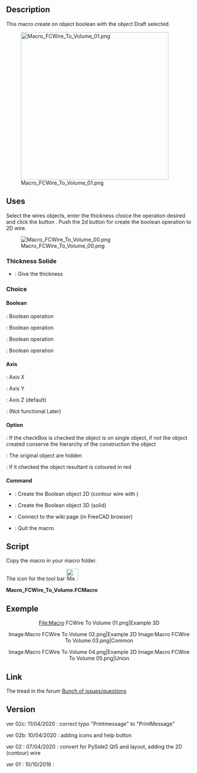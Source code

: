 <languages/>
{{Macro
|Name=Macro FCWire To Volume
|Icon=Macro_FCWire_To_Volume.png
|Description=Create the boolean operation with the selected wires. Push the 2d button for create the boolean operation to 2D wire.
|Author=Mario52
|Version=0.02c
|Date=2020/04/11
|FCVersion=0.19
|Download=[https://www.freecadweb.org/wiki/images/f/f2/Macro_FCWire_To_Volume.png ToolBar Icon]
}}

==Description==
This macro create on object boolean with the object Draft selected.

[[File:Macro FCWire To Volume 01.png|400px]]

==Uses==
Select the wires objects, enter the thickness choice the operation desired and click the button {{KEY|Create}}. Push the 2d button for create the boolean operation to 2D wire.

[[File:Macro FCWire To Volume 00.png]]

===Thickness Solide===

*{{SpinBox|SpinBox}} : Give the thickness

===Choice===

====Boolean====

{{RadioButton|TRUE|Intersection}} : Boolean operation

{{RadioButton|Substraction}} : Boolean operation

{{RadioButton|Union}} : Boolean operation

{{RadioButton|Xor}} : Boolean operation

====Axis====

{{RadioButton|X Axis}} : Axis X 

{{RadioButton|Y Axis}} : Axis Y 

{{RadioButton|TRUE|Z Axis}} : Axis Z (default)

{{RadioButton|Direction}} : (Not functional Later)

====Option====

{{CheckBox|TRUE|Single object}} : If the checkBox is checked the object is on single object, if not the object created conserve the hierarchy of the construction the object 

{{CheckBox|TRUE|Hidden}} : The original object are hidden

{{CheckBox|Color}} : If it checked the object resultant is coloured in red

====Command====

*{{KEY|Create 2D}} : Create the Boolean object 2D (contour wire with {{Incode|Draft.makeShape2DView()}})

*{{KEY|Create 3D}} : Create the Boolean object 3D (solid)

*{{KEY|Help}} : Connect to the wiki page (in FreeCAD browser)

*{{KEY|Quit}} : Quit the macro


==Script==
Copy the macro in your macro folder. 

The icon for the tool bar [[File:Macro FCWire To Volume.png|32px]]

'''Macro_FCWire_To_Volume.FCMacro'''

{{MacroCode|code=
# -*- coding: utf-8 -*-
from __future__ import unicode_literals
#
"""
***************************************************************************
*   Copyright (c) 2016 2017 2018 2019 2020 <mario52>                      *
*                                                                         *
*   This file is a supplement to the FreeCAD CAx development system.      *
*                                                                         *
*   This program is free software; you can redistribute it and/or modify  *
*   it under the terms of the GNU Lesser General Public License (LGPL)    *
*   as published by the Free Software Foundation; either version 2 of     *
*   the License, or (at your option) any later version.                   *
*   for detail see the LICENCE text file.                                 *
**                                                                       **
*   Use at your own risk. The author assumes no liability for data loss.  *
*              It is advised to backup your data frequently.              *
*             If you do not trust the software do not use it.             *
**                                                                       **
*   This software is distributed in the hope that it will be useful,      *
*   but WITHOUT ANY WARRANTY; without even the implied warranty of        *
*   MERCHANTABILITY or FITNESS FOR A PARTICULAR PURPOSE.  See the         *
*   GNU Library General Public License for more details.                  *
*                                                                         *
*   You should have received a copy of the GNU Library General Public     *
*   License along with this macro; if not, write to the Free Software     *
*   Foundation, Inc., 59 Temple Place, Suite 330, Boston, MA  02111-1307  *
*   USA                                                                   *
***************************************************************************
*           WARNING! All changes in this file will be lost and            *  
*                  may cause malfunction of the program                   *
***************************************************************************
"""
#Macro_FCWire_To_Volume 10/10/2016_01, 2020/04/08_02, 2020/04/10_2b, 2020/04/11_2c
#
#OS: Windows 10 (10.0)
#Word size of OS: 64-bit
#Word size of FreeCAD: 64-bit
#Version: 0.19.20311 (Git)
#Build type: Release
#Branch: master
#Hash: 915e551bbb7e3614bc804f1ae1f65027b5432b9f
#Python version: 3.6.8
#Qt version: 5.12.1
#Coin version: 4.0.0a
#OCC version: 7.3.0
#
__title__   = "Macro_FCWire_To_Volume"
__author__  = "Mario52"
__url__     = "https://wiki.freecadweb.org/Macro_FCWire_To_Volume"
__version__ = "00.02c"
__date__    = "2020/04/11"    #YYYY/MM/DD

if int(FreeCAD.Version()[1]) < 18:      # Version de FreeCAD
    FreeCAD.Console.PrintMessage("This version " + __title__ + " rmu  work with the FreeCAD 0.18 or higher. " + "\n\n")

import PySide2
from PySide2 import (QtWidgets, QtCore, QtGui)
from PySide2.QtWidgets import (QWidget, QApplication, QSlider, QGraphicsView, QGraphicsScene, QVBoxLayout, QStyle)
from PySide2.QtGui import (QPainter, QColor, QIcon)
#from PySide2.QtSvg import *
#import PySide2.QtXml
import WebGui

import Draft, Part, PartGui, FreeCADGui, FreeCAD
from FreeCAD import Base
import math
from math import sqrt, pi, sin, cos, asin

Gui = FreeCADGui
App = FreeCAD

global create2D ; create2D = 0
global ui       ; ui       = ""
global doc

try:
    _fromUtf8 = QtCore.QString.fromUtf8
except AttributeError:
    def _fromUtf8(s):
        return s

try:
    _encoding = QtGui.QApplication.UnicodeUTF8
    def _translate(context, text, disambig):
        return QtGui.QApplication.translate(context, text, disambig, _encoding)
except AttributeError:
    def _translate(context, text, disambig):
        return QtGui.QApplication.translate(context, text, disambig)

class Ui_MainWindow(object):

    def __init__(self ):
        self.window = MainWindow
        #self.path   = FreeCAD.ConfigGet("AppHomePath")
        self.path   = FreeCAD.ConfigGet("UserAppData")
        self.path   = self.path.replace("\\","/")

        self.thicknessValue  = 0.0
        self.thicknessX      = 0.0     # extrusion
        self.thicknessY      = 0.0     # extrusion
        self.thicknessZ      = 0.0     # extrusion
        self.thicknessD      = 0.0     # extrusion

    def setupUi(self, MainWindow):
        self.window = MainWindow
        MainWindow.setObjectName(_fromUtf8("__title__"))
        MainWindow.resize(300, 300)
#        MainWindow.setMinimumSize(QtCore.QSize(300, 200))
#        MainWindow.setMaximumSize(QtCore.QSize(300, 200))
        self.centralwidget = QtWidgets.QWidget(MainWindow)

        self.groupBox0 = QtWidgets.QGroupBox()
        self.groupBox_01 = QtWidgets.QGroupBox()

        self.doubleSpinBox = QtWidgets.QDoubleSpinBox()
        self.doubleSpinBox.setMinimum(0)
        self.doubleSpinBox.setMaximum(999999.999999)
        self.doubleSpinBox.setDecimals(3)
        self.doubleSpinBox.setValue(0.0)
        self.doubleSpinBox.setAlignment(PySide2.QtCore.Qt.AlignCenter)
        self.doubleSpinBox.setSuffix(" mm")
        self.doubleSpinBox.valueChanged.connect(self.on_doubleSpinBox) ###
        ####
        self.groupBox_02 = QtWidgets.QGroupBox()

        self.GroupBox_Bool = QtWidgets.QGroupBox()
        self.RB_Intersection = QtWidgets.QRadioButton()
        self.RB_Intersection.setIcon(QtGui.QIcon.fromTheme("bool",QtGui.QIcon(":/icons/Part_Common.svg")))
        self.RB_Intersection.setChecked(True)
        self.RB_Cut = QtWidgets.QRadioButton()
        self.RB_Cut.setIcon(QtGui.QIcon.fromTheme("bool",QtGui.QIcon(":/icons/Part_Cut.svg")))
        self.RB_Union = QtWidgets.QRadioButton()
        self.RB_Union.setIcon(QtGui.QIcon.fromTheme("bool",QtGui.QIcon(":/icons/Part_Fuse.svg")))
        self.RB_Xor = QtWidgets.QRadioButton()
        self.RB_Xor.setIcon(QtGui.QIcon.fromTheme("bool",QtGui.QIcon(":/icons/Part_XOR.svg")))
        ####
        self.groupBox_Axis = QtWidgets.QGroupBox()
        self.RB_Axis_X = QtWidgets.QRadioButton()
        self.RB_Axis_X.setIcon(QtGui.QIcon.fromTheme("axis",QtGui.QIcon(":/icons/Std_CoordinateSystem.svg")))
        self.RB_Axis_Y = QtWidgets.QRadioButton()
        self.RB_Axis_Y.setIcon(QtGui.QIcon.fromTheme("axis",QtGui.QIcon(":/icons/Std_CoordinateSystem.svg")))
        self.RB_Axis_Z = QtWidgets.QRadioButton()
        self.RB_Axis_Z.setChecked(True)
        self.RB_Axis_Z.setIcon(QtGui.QIcon.fromTheme("axis",QtGui.QIcon(":/icons/Std_CoordinateSystem.svg")))
        self.RB_Axis_D = QtWidgets.QRadioButton()
        self.RB_Axis_D.setEnabled(False)
        self.RB_Axis_D.setIcon(QtGui.QIcon.fromTheme("axis",QtGui.QIcon(":/icons/Part_Line_Parametric.svg")))#Std_CoordinateSystem
        ####
        self.groupBox_03 = QtWidgets.QGroupBox()
        self.checkBox_01 = QtWidgets.QCheckBox()
        self.checkBox_01.setChecked(True)             #  # False
        self.checkBox_01.setIcon(QtGui.QIcon.fromTheme("part",QtGui.QIcon(":/icons/Tree_Part.svg")))
        self.checkBox_01.clicked.connect(self.on_checkBox_01) ###

        self.CB_Create_2D_Visible = QtWidgets.QCheckBox()
        self.CB_Create_2D_Visible.setChecked(True)    #    # False
        self.CB_Create_2D_Visible.clicked.connect(self.on_CB_Create_2D_Visible) ###
#        self.CB_Create_2D_Visible.setIcon(QtGui.QIcon.fromTheme("draft",QtGui.QIcon(":/icons/dagViewVisible.svg")))#

        self.CB_Colorer = QtWidgets.QCheckBox()
        self.CB_Colorer.setChecked(False)             # True   # 
        self.CB_Colorer.setIcon(QtGui.QIcon.fromTheme("part",QtGui.QIcon(":/icons/colors.svg")))
        ####
        self.groupBox_04 = QtWidgets.QGroupBox()
        self.PB_Create_2D = QtWidgets.QPushButton()
        self.PB_Create_2D.clicked.connect(self.on_PB_Create_2D) ###
        self.PB_Create_2D.setIcon(QIcon(QApplication.style().standardIcon(QStyle.SP_DialogOkButton))) #
        self.PB_Create = QtWidgets.QPushButton()
        self.PB_Create.clicked.connect(self.on_PB_Create) ###
        self.PB_Create.setIcon(QIcon(QApplication.style().standardIcon(QStyle.SP_DialogOkButton))) #
        self.PB_Help = QtWidgets.QPushButton()
        self.PB_Help.clicked.connect(self.on_PB_Help) ###
        self.PB_Help.setIcon(QIcon(QApplication.style().standardIcon(QStyle.SP_MessageBoxQuestion))) #
        self.PB_Quit = QtWidgets.QPushButton()
        self.PB_Quit.clicked.connect(self.on_PB_Quit) ###
        self.PB_Quit.setIcon(QIcon(QApplication.style().standardIcon(QStyle.SP_DialogCloseButton))) #

        ####gridLayout####
        self.gridLayout0 = QtWidgets.QGridLayout(self.centralwidget)
        self.gridLayout0.setContentsMargins(10, 10, 10, 10)
        self.gridLayout0.addWidget(self.groupBox0, 0, 0, 1, 1)
        ####
        self.gridLayout = QtWidgets.QGridLayout(self.groupBox0)
        self.gridLayout.setContentsMargins(10, 10, 10, 10)
        ####
        self.gridLayout_02 = QtWidgets.QGridLayout(self.groupBox_01)
        self.gridLayout_02.setContentsMargins(10, 10, 10, 10)
        self.gridLayout_02.addWidget(self.doubleSpinBox, 0, 0, 1, 1)
        self.gridLayout.addWidget(self.groupBox_01, 0, 0, 1, 2)
        ####
        self.gridLayout_03 = QtWidgets.QGridLayout(self.groupBox_02)
        self.gridLayout_03.setContentsMargins(10, 10, 10, 10)
        self.gridLayout_03.addWidget(self.groupBox_02, 0, 0, 1, 1)
        ####
        self.gridLayout_04 = QtWidgets.QGridLayout(self.GroupBox_Bool)
        self.gridLayout_04.setContentsMargins(10, 10, 10, 10)
        self.gridLayout_04.addWidget(self.RB_Intersection, 0, 0, 1, 1)
        self.gridLayout_04.addWidget(self.RB_Cut, 1, 0, 1, 1)
        self.gridLayout_04.addWidget(self.RB_Union, 2, 0, 1, 1)
        self.gridLayout_04.addWidget(self.RB_Xor, 3, 0, 1, 1)
        self.gridLayout_03.addWidget(self.GroupBox_Bool, 0, 0, 1, 1)
        ####
        self.gridLayout_05 = QtWidgets.QGridLayout(self.groupBox_Axis)
        self.gridLayout_05.setContentsMargins(10, 10, 10, 10)
        self.gridLayout_05.addWidget(self.RB_Axis_X, 0, 0, 1, 1)
        self.gridLayout_05.addWidget(self.RB_Axis_Y, 1, 0, 1, 1)
        self.gridLayout_05.addWidget(self.RB_Axis_Z, 2, 0, 1, 1)
        self.gridLayout_05.addWidget(self.RB_Axis_D, 3, 0, 1, 1)
        self.gridLayout_03.addWidget(self.groupBox_Axis, 0, 1, 1, 1)
        self.gridLayout.addWidget(self.groupBox_02, 1, 0, 1, 2)
        ####
        self.gridLayout_06 = QtWidgets.QGridLayout(self.groupBox_03)
        self.gridLayout_06.setContentsMargins(10, 10, 10, 10)
        self.gridLayout_06.addWidget(self.checkBox_01, 0, 0, 1, 1)
        self.gridLayout_06.addWidget(self.CB_Create_2D_Visible, 0, 1, 1, 1)
        self.gridLayout_06.addWidget(self.CB_Colorer, 0, 2, 1, 1)
        self.gridLayout.addWidget(self.groupBox_03, 2, 0, 1, 2)
        ####
        self.gridLayout_07 = QtWidgets.QGridLayout(self.groupBox_04)
        self.gridLayout_07.setContentsMargins(10, 10, 10, 10)
        self.gridLayout_07.addWidget(self.PB_Create_2D, 0, 0, 1, 1)
        self.gridLayout_07.addWidget(self.PB_Create, 0, 1, 1, 1)
        self.gridLayout_07.addWidget(self.PB_Help, 1, 0, 1, 1)
        self.gridLayout_07.addWidget(self.PB_Quit, 1, 1, 1, 1)
        self.gridLayout.addWidget(self.groupBox_04, 3, 0, 1, 2)
        ####gridLayout####

        MainWindow.setCentralWidget(self.centralwidget)
        self.retranslateUi(MainWindow)
        QtCore.QMetaObject.connectSlotsByName(MainWindow)

    def retranslateUi(self, MainWindow):
        _translate = QtCore.QCoreApplication.translate
        MainWindow.setWindowTitle("FCWire To Volume")
        MainWindow.setWindowFlags(PySide2.QtCore.Qt.WindowStaysOnTopHint)        # PySide2 cette fonction met la fenetre en avant

        self.groupBox0.setTitle(_translate("MainWindow", "Ver : " + __version__ + " : " + __date__) + " rmu") #__title__ + " " +
        self.groupBox_01.setTitle(_translate("MainWindow", "Thickness Solide"))
        self.groupBox_02.setTitle(_translate("MainWindow", "Choice"))

        self.GroupBox_Bool.setTitle(_translate("MainWindow", "Boolean"))
        self.RB_Intersection.setText(_translate("MainWindow", "Intersection"))
        self.RB_Cut.setText(_translate("MainWindow", "Substraction"))
        self.RB_Union.setText(_translate("MainWindow", "Union"))
        self.RB_Xor.setText(_translate("MainWindow", "Xor"))

        self.groupBox_Axis.setTitle(_translate("MainWindow", "Axis"))
        self.RB_Axis_X.setText(_translate("MainWindow", "X Axis"))
        self.RB_Axis_X.setToolTip(_translate("MainWindow", "Plane YZ extrude direction X"))
        self.RB_Axis_Y.setText(_translate("MainWindow", "Y Axis"))
        self.RB_Axis_Y.setToolTip(_translate("MainWindow", "Plane XZ extrude direction Y"))
        self.RB_Axis_Z.setText(_translate("MainWindow", "Z Axis"))
        self.RB_Axis_Z.setToolTip(_translate("MainWindow", "Plane XY extrude direction Z"))
        self.RB_Axis_D.setText(_translate("MainWindow", "Direction"))
        self.RB_Axis_D.setToolTip(_translate("MainWindow", "Extrude direction (for later)"))

        self.groupBox_03.setTitle(_translate("MainWindow", "Option"))
        self.checkBox_01.setText(_translate("MainWindow", "Single object"))
        self.checkBox_01.setToolTip(_translate("MainWindow", "Check this checkBox"+"\n"+
                                               "for create single object"))
        self.CB_Create_2D_Visible.setText(_translate("MainWindow", "Hidden"))
        self.CB_Create_2D_Visible.setToolTip(_translate("MainWindow", "The object used are Hidden"))
        self.CB_Colorer.setText(_translate("MainWindow", "Color"))
        self.CB_Colorer.setToolTip(_translate("MainWindow", "If is checked the result is colored in red"))
        self.groupBox_04.setTitle(_translate("MainWindow", "Command"))
        self.PB_Create_2D.setText(_translate("MainWindow", "Create 2D"))
        self.PB_Create_2D.setToolTip(_translate("MainWindow", "This button Create 2D object (Draft.makeShape2DView)" + "\n" +
                                                "The projection is make in the Z axis" + "\n" +
                                                "The selection order is decisive for the desired result (Substraction)"))
        self.PB_Create.setText(_translate("MainWindow", "Create 3D"))
        self.PB_Create.setToolTip(_translate("MainWindow", "Create the object 3D" + "\n" +
                                             "The selection order is decisive for the desired result (Substraction)"))
        self.PB_Help.setText(_translate("MainWindow", "Help"))
        self.PB_Help.setToolTip(_translate("MainWindow", "Display the wiki page in the FreeCAD browser"))
        self.PB_Quit.setText(_translate("MainWindow", "Quit"))
        self.PB_Quit.setToolTip(_translate("MainWindow", "Quit Wire to volume, Salut"))


    def on_doubleSpinBox(self,value):
        self.thicknessValue = value
        self.doubleSpinBox.setStyleSheet("Base")
        self.PB_Create_2D.setStyleSheet("Base")
        self.PB_Create.setStyleSheet("Base")

    def on_checkBox_01(self):
        if self.checkBox_01.isChecked():
            self.checkBox_01.setIcon(QtGui.QIcon.fromTheme("part",QtGui.QIcon(":/icons/Tree_Part.svg")))
            self.checkBox_01.setText(u"Single object")
        else:
            self.checkBox_01.setIcon(QtGui.QIcon.fromTheme("part",QtGui.QIcon(":/icons/sel-instance.svg")))
            self.checkBox_01.setText(u"Objects")

    def on_CB_Create_2D_Visible(self):
        if self.CB_Create_2D_Visible.isChecked():
#            self.CB_Create_2D_Visible.setIcon(QtGui.QIcon.fromTheme("draft",QtGui.QIcon(":/icons/dagViewVisible.svg")))#
            self.CB_Create_2D_Visible.setIcon(QtGui.QIcon.fromTheme("part",QtGui.QIcon("")))
            self.CB_Create_2D_Visible.setText(u"Hidden")
        else:
            self.CB_Create_2D_Visible.setIcon(QtGui.QIcon.fromTheme("part",QtGui.QIcon(":/icons/dagViewVisible.svg")))
            self.CB_Create_2D_Visible.setText(u"Visible")

    def on_PB_Create_2D(self):
        global create2D
        global ui

        sel = FreeCADGui.Selection.getSelection()
        self.PB_Create_2D.setStyleSheet("Base")
        self.PB_Create.setStyleSheet("Base")
        if len(sel) < 2:
            create2D = 0
            self.PB_Create_2D.setStyleSheet("background-color: white;\n"
                                            "border:2px solid rgb(239, 41, 41);")  # bord white and red
        else:
            create2D = 1
            self.thicknessValue = 1.0
            self.doubleSpinBox.setValue(self.thicknessValue)
            self.RB_Axis_Z.setChecked(True)
            ui.on_PB_Create()
        
    def on_PB_Create(self):
        global create2D
        global doc

        selectionObjects = FreeCADGui.Selection.getSelection()
        self.doubleSpinBox.setStyleSheet("Base")
        self.PB_Create_2D.setStyleSheet("Base")
        self.PB_Create.setStyleSheet("Base")
        noface = 0
        ####
        if create2D > 0:
            lab00 = selectionObjects[0].Label
            lab01 = selectionObjects[1].Label
            boolChoice = ""
            if self.RB_Intersection.isChecked():
                boolChoice = "Comm"
            elif self.RB_Cut.isChecked():
                boolChoice = "Subs"
            elif self.RB_Union.isChecked():
                boolChoice = "Unio"
            elif self.RB_Xor.isChecked():
                boolChoice = "Diff"

            if self.checkBox_01.isChecked():
                None
            else:
                FCSpring = FreeCAD.ActiveDocument.addObject("App::DocumentObjectGroup","Wire2D_" + lab00 + "_" + boolChoice + "_" +lab01)
        ####
        try:
            selectedEdge = FreeCADGui.Selection.getSelectionEx()[0].SubObjects[0] # select one element SubObjects
            if str(selectedEdge)[1:5] == "Face":
                noface = 1
        except Exception:
            None

        selectionDuplicate  = []
        del selectionDuplicate[:]
        p  = []
        del p[:]
        
        try:
            ###########
            self.thicknessX = 0.0
            self.thicknessY = 0.0
            self.thicknessZ = 0.0
        #        self.thicknessD = 0.0
        
            if self.RB_Axis_X.isChecked():
                self.thicknessX = self.thicknessValue
            if self.RB_Axis_Y.isChecked():
                self.thicknessY = self.thicknessValue
            if self.RB_Axis_Z.isChecked():
                self.thicknessZ = self.thicknessValue
        #        if self.RB_Axis_D.isChecked():
        #            self.thicknessD = self.thicknessValue
            ###########
        
            if (len(selectionObjects) >= 2) and (noface == 0) and (self.thicknessX + self.thicknessY + self.thicknessZ != 0.0):
                for i in selectionObjects:            # duplicate object
                    Part.show(i.Shape.copy())
                    sD = doc.ActiveObject
                    sD.Label = i.Name
                    selectionDuplicate.append(sD)
            
                for i in (selectionDuplicate):        # extrude object
                    a = Draft.extrude(i,Base.Vector(self.thicknessX,self.thicknessY,self.thicknessZ))    # axis extrude X Y Z
                    a.Solid = True
                    p.append(a)
            
                if self.RB_Intersection.isChecked():
                    name = "Common_" + selectionDuplicate[0].Label         ## create Common_
                    tx = doc.addObject("Part::MultiCommon",name)
                    tx.Shapes = p
                    doc.recompute()
                    if self.checkBox_01.isChecked():
                        Part.show(tx.Shape)
                        singleO = App.ActiveDocument.ActiveObject
                        singleO.Label = name
                        doc.removeObject(tx.Name)
                        for i in range(len(selectionDuplicate)):
                            doc.removeObject(selectionDuplicate[i].Name)
                            doc.removeObject(p[i].Name)
                    if self.CB_Colorer.isChecked():
                        FreeCADGui.ActiveDocument.ActiveObject.ShapeColor = (1.0,0.0,0.0)
                    App.Console.PrintMessage("RB_Intersection ")
        
                elif self.RB_Cut.isChecked():
                    name = str("Cut_" + selectionDuplicate[0].Label)       ## create Cut_
                    tx = doc.addObject("Part::Cut",name)
                    tx.Base = p[0]
                    tx.Tool = p[1]
                    doc.recompute()
                    if self.checkBox_01.isChecked():
                        Part.show(tx.Shape)
                        singleO = App.ActiveDocument.ActiveObject
                        singleO.Label = name
                        doc.removeObject(tx.Name)
                        for i in range(len(selectionDuplicate)):
                            doc.removeObject(selectionDuplicate[i].Name)
                            doc.removeObject(p[i].Name)
                    if self.CB_Colorer.isChecked():
                        FreeCADGui.ActiveDocument.ActiveObject.ShapeColor = (1.0,0.0,0.0)
                    App.Console.PrintMessage("RB_Cut ")
            
                elif self.RB_Union.isChecked():
                    name = str("Fusion_" + selectionDuplicate[0].Label)    ## create Fusion_
                    tx = doc.addObject("Part::MultiFuse",name)
                    tx.Shapes = p
                    doc.recompute()
                    if self.checkBox_01.isChecked():
                        Part.show(tx.Shape)
                        singleO = App.ActiveDocument.ActiveObject
                        singleO.Label = name
                        doc.removeObject(tx.Name)
                        for i in range(len(selectionDuplicate)):
                            doc.removeObject(selectionDuplicate[i].Name)
                            doc.removeObject(p[i].Name)
                    if self.CB_Colorer.isChecked():
                        FreeCADGui.ActiveDocument.ActiveObject.ShapeColor = (1.0,0.0,0.0)
                    App.Console.PrintMessage("RB_Union")
            
                elif self.RB_Xor.isChecked():
                    name = "CommonD_" + selectionDuplicate[0].Label        ##
                    commun = doc.addObject("Part::MultiCommon",name)
                    commun.Shapes = p
                    name = str("FusionD_" + selectionDuplicate[0].Label)   ##
                    fusion = doc.addObject("Part::MultiFuse",name)
                    fusion.Shapes = p
                    name = str("Difference_" + selectionDuplicate[0].Label)## create Difference_
                    difference = doc.addObject("Part::Cut",name)
                    difference.Base = fusion
                    difference.Tool = commun
                    doc.recompute()
                    if self.checkBox_01.isChecked():
                        Part.show(difference.Shape)
                        singleO = App.ActiveDocument.ActiveObject
                        singleO.Label = name
                        doc.removeObject(commun.Name)
                        doc.removeObject(fusion.Name)
                        doc.removeObject(difference.Name)
                        for i in range(len(selectionDuplicate)):
                            doc.removeObject(selectionDuplicate[i].Name)
                            doc.removeObject(p[i].Name)
                    if self.CB_Colorer.isChecked():
                        FreeCADGui.ActiveDocument.ActiveObject.ShapeColor = (1.0,0.0,0.0)
                    App.Console.PrintMessage("RB_Xor ")
            
                doc.recompute()
                App.Console.PrintMessage(str(self.thicknessX)+" "+str(self.thicknessY)+" "+str(self.thicknessZ) + "\n")
            else:
                if (self.thicknessX + self.thicknessY + self.thicknessZ == 0.0):
                    App.Console.PrintError("Thickness = 0" + "\n")
                    self.doubleSpinBox.setStyleSheet("background-color: white;\n"
                                                     "border:2px solid rgb(239, 41, 41);")  # bord white and red
                else:
                    App.Console.PrintError("Not for Face" + "\n")
        
            #### section 2D
            if create2D > 0:
                objSolid = App.ActiveDocument.getObject(FreeCAD.ActiveDocument.ActiveObject.Name)
                objSolid.Label = "objSolid"
        
                object2D = Draft.makeShape2DView(objSolid)
                object2D.Label = "object2D"
                FreeCAD.ActiveDocument.recompute()
        
                Gui.Selection.clearSelection()
                Gui.Selection.addSelection(object2D)
        
                if self.CB_Create_2D_Visible.isChecked():
                    FreeCADGui.ActiveDocument.getObject(objSolid.Name).Visibility = False
                else:
                    FreeCADGui.ActiveDocument.getObject(objSolid.Name).ShapeColor = (1.0,0.0,0.0)
                    FreeCADGui.ActiveDocument.getObject(objSolid.Name).Transparency = 80
        
                if self.CB_Colorer.isChecked():
                    FreeCADGui.ActiveDocument.getObject(object2D.Name).LineColor = (1.0,0.0,0.0)
        
                ##### bon ordre pour effacer
                if self.checkBox_01.isChecked():
                    Part.show(object2D.Shape.copy())
                    if self.CB_Colorer.isChecked():
                        FreeCADGui.ActiveDocument.ActiveObject.LineColor = (1.0,0.0,0.0)
                    App.ActiveDocument.ActiveObject.Label = ("Wire2D_" + lab00 + "_" + boolChoice + "_" +lab01)
                    doc.removeObject(object2D.Name)
                    doc.removeObject(objSolid.Name)
                else:
                    FCSpring.addObject(objSolid)
                    FCSpring.addObject(object2D)
        
            if self.CB_Create_2D_Visible.isChecked():
                FreeCADGui.ActiveDocument.getObject(selectionObjects[0].Name).Visibility = False
                FreeCADGui.ActiveDocument.getObject(selectionObjects[1].Name).Visibility = False
            #### section 2D
        
            create2D = 0
            FreeCAD.ActiveDocument.recompute()
        except Exception:
            print( "Wrong selection or operation")
            self.PB_Create.setStyleSheet("background-color: white;\n"
                                         "border:2px solid rgb(239, 41, 41);")  # bord white and red

    def on_PB_Help(self): # 
        WebGui.openBrowser("https://wiki.freecadweb.org/Macro_FCWire_To_Volume")
        App.Console.PrintMessage("https://wiki.freecadweb.org/Macro_FCWire_To_Volume" + "\n")

    def on_PB_Quit(self):                        # Quit
        App.Console.PrintMessage(str("Fin FCWire To Volume ")+"\n")
        self.window.hide()

    ####

doc = FreeCAD.ActiveDocument
if doc == None:
    doc = FreeCAD.newDocument()

MainWindow = QtWidgets.QMainWindow()
ui = Ui_MainWindow()
ui.setupUi(MainWindow)
MainWindow.show()

}}

==Exemple==

<center>
<gallery widths="300" heights="280">
File:Macro FCWire To Volume 01.png|Example 3D
</gallery>
</center>

<center>
<gallery widths="300" heights="280">
Image:Macro FCWire To Volume 02.png|Example 2D
Image:Macro FCWire To Volume 03.png|Common
</gallery>
</center>

<center>
<gallery widths="300" heights="280">
Image:Macro FCWire To Volume 04.png|Example 2D
Image:Macro FCWire To Volume 05.png|Union
</gallery>
</center>

==Link==

The tread in the forum [http://forum.freecadweb.org/viewtopic.php?f=3&t=16570&start=50 Bunch of issues/questions]

==Version==

ver 02c: 11/04/2020 : correct typo "Printmessage" to "PrintMessage"

ver 02b: 10/04/2020 : adding icons and help button

ver 02 : 07/04/2020 : convert for PySide2 Qt5 and layout, adding the 2D (contour) wire

ver 01 : 10/10/2016 :